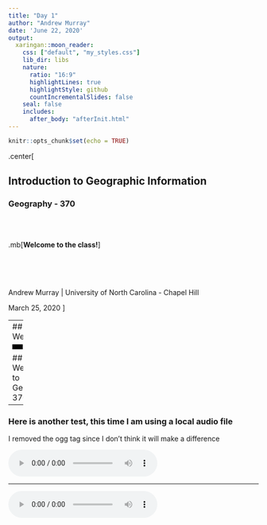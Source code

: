 ```yaml
---
title: "Day 1"
author: "Andrew Murray"
date: 'June 22, 2020'
output:
  xaringan::moon_reader:
    css: ["default", "my_styles.css"]
    lib_dir: libs
    nature:
      ratio: "16:9"
      highlightLines: true
      highlightStyle: github
      countIncrementalSlides: false
    seal: false
    includes:
      after_body: "afterInit.html"
---
```


```r
knitr::opts_chunk$set(echo = TRUE)
```

.center[

## Introduction to Geographic Information

### Geography - 370

<br><br>

.mb[**Welcome to the class!**]

<br><br><br>

Andrew Murray | University of North Carolina - Chapel Hill

March 25, 2020
]

---
## Welcome!

<video width="25%" height="25%" controls id="my_video">
    <source src="/mp4/d01_s01.mp4" type="video/mp4" preload>
</video>

## Welcome to Geography 370
---

### Here is another test, this time I am using a local audio file

I removed the ogg tag since I don't think it will make a difference

<audio controls>
  <source src="/slides/intro_geographic_information/Day01/audio/test.m4a" type="audio/mpeg">
</audio>

---
 <audio controls>
  <source src="/slides/intro_geographic_information/Day01/audio/test.m4a" type="audio/mpeg">
  <source src="/slides/intro_geographic_information/Day01/audio/test.m4a" type="audio/ogg"/>
</audio>
 